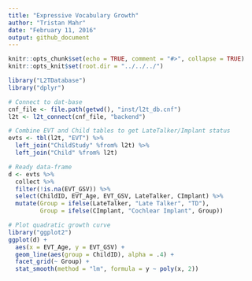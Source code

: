 ```yaml
---
title: "Expressive Vocabulary Growth"
author: "Tristan Mahr"
date: "February 11, 2016"
output: github_document
---
```


```r
knitr::opts_chunk$set(echo = TRUE, comment = "#>", collapse = TRUE)
knitr::opts_knit$set(root.dir = "../../../")
```

```r
library("L2TDatabase")
library("dplyr")

# Connect to dat-base
cnf_file <- file.path(getwd(), "inst/l2t_db.cnf")
l2t <- l2t_connect(cnf_file, "backend")

# Combine EVT and Child tables to get LateTalker/Implant status
evts <- tbl(l2t, "EVT") %>% 
  left_join("ChildStudy" %from% l2t) %>% 
  left_join("Child" %from% l2t)

# Ready data-frame
d <- evts %>% 
  collect %>% 
  filter(!is.na(EVT_GSV)) %>% 
  select(ChildID, EVT_Age, EVT_GSV, LateTalker, CImplant) %>% 
  mutate(Group = ifelse(LateTalker, "Late Talker", "TD"),
         Group = ifelse(CImplant, "Cochlear Implant", Group))

# Plot quadratic growth curve
library("ggplot2")
ggplot(d) + 
  aes(x = EVT_Age, y = EVT_GSV) + 
  geom_line(aes(group = ChildID), alpha = .4) + 
  facet_grid(~ Group) + 
  stat_smooth(method = "lm", formula = y ~ poly(x, 2))

```

